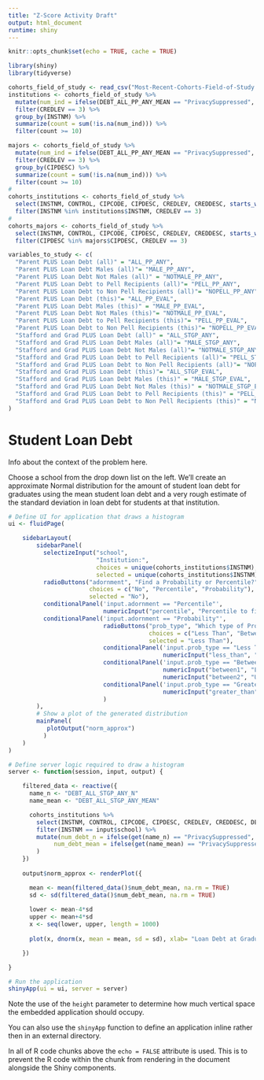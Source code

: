 ```yaml
---
title: "Z-Score Activity Draft"
output: html_document
runtime: shiny
---
```


```r
knitr::opts_chunk$set(echo = TRUE, cache = TRUE)

library(shiny)
library(tidyverse)

cohorts_field_of_study <- read_csv("Most-Recent-Cohorts-Field-of-Study.csv")
institutions <- cohorts_field_of_study %>%
  mutate(num_ind = ifelse(DEBT_ALL_PP_ANY_MEAN == "PrivacySuppressed", NA, as.numeric(DEBT_ALL_PP_ANY_MEAN))) %>% 
  filter(CREDLEV == 3) %>% 
  group_by(INSTNM) %>%
  summarize(count = sum(!is.na(num_ind))) %>%
  filter(count >= 10)

majors <- cohorts_field_of_study %>%
  mutate(num_ind = ifelse(DEBT_ALL_PP_ANY_MEAN == "PrivacySuppressed", NA, as.numeric(DEBT_ALL_PP_ANY_MEAN))) %>%
  filter(CREDLEV == 3) %>%
  group_by(CIPDESC) %>%
  summarize(count = sum(!is.na(num_ind))) %>%
  filter(count >= 10)
# 
cohorts_institutions <- cohorts_field_of_study %>%
  select(INSTNM, CONTROL, CIPCODE, CIPDESC, CREDLEV, CREDDESC, starts_with("DEBT")) %>%
  filter(INSTNM %in% institutions$INSTNM, CREDLEV == 3)
# 
cohorts_majors <- cohorts_field_of_study %>%
  select(INSTNM, CONTROL, CIPCODE, CIPDESC, CREDLEV, CREDDESC, starts_with("DEBT")) %>%
  filter(CIPDESC %in% majors$CIPDESC, CREDLEV == 3)

variables_to_study <- c(
  "Parent PLUS Loan Debt (all)" = "ALL_PP_ANY",
  "Parent PLUS Loan Debt Males (all)"= "MALE_PP_ANY",
  "Parent PLUS Loan Debt Not Males (all)" = "NOTMALE_PP_ANY",
  "Parent PLUS Loan Debt to Pell Recipients (all)"= "PELL_PP_ANY",
  "Parent PLUS Loan Debt to Non Pell Recipients (all)"= "NOPELL_PP_ANY",
  "Parent PLUS Loan Debt (this)"= "ALL_PP_EVAL",
  "Parent PLUS Loan Debt Males (this)" = "MALE_PP_EVAL",
  "Parent PLUS Loan Debt Not Males (this)"= "NOTMALE_PP_EVAL",
  "Parent PLUS Loan Debt to Pell Recipients (this)"= "PELL_PP_EVAL",
  "Parent PLUS Loan Debt to Non Pell Recipients (this)"= "NOPELL_PP_EVAL",
  "Stafford and Grad PLUS Loan Debt (all)" = "ALL_STGP_ANY",
  "Stafford and Grad PLUS Loan Debt Males (all)"= "MALE_STGP_ANY",
  "Stafford and Grad PLUS Loan Debt Not Males (all)"= "NOTMALE_STGP_ANY",
  "Stafford and Grad PLUS Loan Debt to Pell Recipients (all)"= "PELL_STGP_ANY",
  "Stafford and Grad PLUS Loan Debt to Non Pell Recipients (all)"= "NOPELL_STGP_ANY",
  "Stafford and Grad PLUS Loan Debt (this)"= "ALL_STGP_EVAL",
  "Stafford and Grad PLUS Loan Debt Males (this)" = "MALE_STGP_EVAL",
  "Stafford and Grad PLUS Loan Debt Not Males (this)" = "NOTMALE_STGP_EVAL",
  "Stafford and Grad PLUS Loan Debt to Pell Recipients (this)" = "PELL_STGP_EVAL",
  "Stafford and Grad PLUS Loan Debt to Non Pell Recipients (this)" = "NOPELL_STGP_EVAL"
)
```

# Student Loan Debt

Info about the context of the problem here.

Choose a school from the drop down list on the left. We'll create an approximate Normal distribution for the amount of student loan debt for graduates using the mean student loan debt and a very rough estimate of the standard deviation in loan debt for students at that institution.


```r
# Define UI for application that draws a histogram
ui <- fluidPage(

    sidebarLayout(
        sidebarPanel(
          selectizeInput("school",
                         "Institution:",
                         choices = unique(cohorts_institutions$INSTNM),
                         selected = unique(cohorts_institutions$INSTNM)[1]),
          radioButtons("adornment", "Find a Probability or Percentile?",
                       choices = c("No", "Percentile", "Probability"),
                       selected = "No"),
          conditionalPanel('input.adornment == "Percentile"',
                           numericInput("percentile", "Percentile to find:", value = 0.5, min = 0.001, max = 0.999)),
          conditionalPanel('input.adornment == "Probability"',
                           radioButtons("prob_type", "Which type of Probability to Find?", 
                                        choices = c("Less Than", "Between", "Greater Than"),
                                        selected = "Less Than"),
                           conditionalPanel('input.prob_type == "Less Than"', 
                                            numericInput("less_than", "Upper Value", value = 0)),
                           conditionalPanel('input.prob_type == "Between"', 
                                            numericInput("between1", "Lower Value", value = 0),
                                            numericInput("between2", "Upper Value", value = 1)),
                           conditionalPanel('input.prob_type == "Greater Than"', 
                                            numericInput("greater_than", "Lower Value", value = 1))
                           )
        ),
        # Show a plot of the generated distribution
        mainPanel(
           plotOutput("norm_approx")
          )
    )
)

# Define server logic required to draw a histogram
server <- function(session, input, output) {

    filtered_data <- reactive({
      name_n <- "DEBT_ALL_STGP_ANY_N"
      name_mean <- "DEBT_ALL_STGP_ANY_MEAN"

      cohorts_institutions %>%
        select(INSTNM, CONTROL, CIPCODE, CIPDESC, CREDLEV, CREDDESC, DEBT_ALL_STGP_ANY_N, DEBT_ALL_STGP_ANY_MEAN) %>%
        filter(INSTNM == input$school) %>%
        mutate(num_debt_n = ifelse(get(name_n) == "PrivacySuppressed", NA, as.numeric(get(name_n))),
             num_debt_mean = ifelse(get(name_mean) == "PrivacySuppressed", NA, as.numeric(get(name_mean)))
        )
    })
    
    output$norm_approx <- renderPlot({

      mean <- mean(filtered_data()$num_debt_mean, na.rm = TRUE)
      sd <- sd(filtered_data()$num_debt_mean, na.rm = TRUE)
      
      lower <- mean-4*sd
      upper <- mean+4*sd
      x <- seq(lower, upper, length = 1000)
      
      plot(x, dnorm(x, mean = mean, sd = sd), xlab= "Loan Debt at Graduation", ylab = "Density", freq = FALSE, type = "l")

    })

}

# Run the application
shinyApp(ui = ui, server = server)
```

Note the use of the `height` parameter to determine how much vertical space the embedded application should occupy.

You can also use the `shinyApp` function to define an application inline rather then in an external directory.

In all of R code chunks above the `echo = FALSE` attribute is used. This is to prevent the R code within the chunk from rendering in the document alongside the Shiny components.



